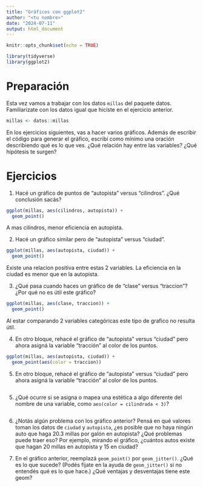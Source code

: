 ```yaml
---
title: "Gráficos con ggplot2"
author: "<tu nombre>"
date: "2024-07-11"
output: html_document
---
```



```r
knitr::opts_chunk$set(echo = TRUE)

library(tidyverse)
library(ggplot2)

```

# Preparación

Esta vez vamos a trabajar con los datos `millas` del paquete datos. 
Familiarizate con los datos igual que hiciste en el ejercicio anterior. 

```r
millas <- datos::millas
```


En los ejercicios siguientes, vas a hacer varios gráficos. 
Además de escribir el código para generar el gráfico, escribí como mínimo una oración describiendo qué es lo que ves. 
¿Qué relación hay entre las variables? 
¿Qué hipótesis te surgen? 

# Ejercicios

1. Hacé un gráfico de puntos de "autopista" versus "cilindros".
¿Qué conclusión sacás?

```r
ggplot(millas, aes(cilindros, autopista)) +
  geom_point()
```
A mas cilindros, menor eficiencia en autopista.

2. Hacé un gráfico similar pero de "autopista" versus "ciudad". 


```r
ggplot(millas, aes(autopista, ciudad)) +
  geom_point()
```
Existe una relacion positiva entre estas 2 variables. La eficiencia en la ciudad es menor que en la autopista. 

3. ¿Qué pasa cuando haces un gráfico de  de "clase" versus "traccion"? ¿Por qué no es útil este gráfico?

```r
ggplot(millas, aes(clase, traccion)) +
  geom_point()
```
Al estar comparando 2 variables categóricas este tipo de grafico no resulta útil.

4. En otro bloque, rehacé el gráfico de "autopista" versus "ciudad" pero ahora asigná la variable "tracción" al color de los puntos. 

```r
ggplot(millas, aes(autopista, ciudad)) +
  geom_point(aes(color = traccion))
```


5. En otro bloque, rehacé el gráfico de "autopista" versus "ciudad" pero ahora asigná la variable "tracción" al color de los puntos. 

```r

```


5. ¿Qué ocurre si se asigna o mapea una estética a algo diferente del nombre de una variable, como `aes(color = cilindrada < 3)`?

```r

```



6. ¿Notás algún problema con los gráfico anterior? Pensá en qué valores toman los datos de `ciudad` y `autopista`, ¿es posible que no haya ningún auto que haga 20.3 millas por galón en autopista? ¿Qué problemas puede traer eso? Por ejemplo, mirando el gráfico, ¿cuántos autos existe que hagan 20 millas en autopista y 15 en ciudad? 


7. En el gráfico anterior, reemplazá `geom_point()` por `geom_jitter()`. ¿Qué es lo que sucede? (Podés fijate en la ayuda de `geom_jitter()` si no entendés qué es lo que hace.) 
¿Qué ventajas y desventajas tiene este geom?

```r

```

